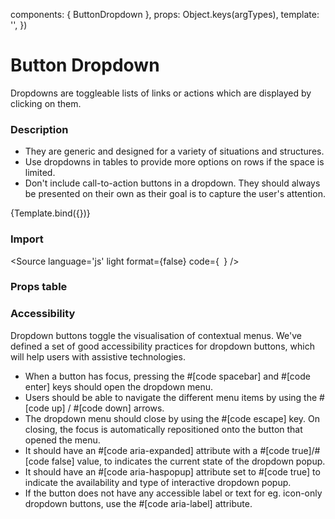

<Meta 
  title="Components/ButtonDropdown" 
  component={ButtonDropdown}
/>

  components: { ButtonDropdown },
  props:      Object.keys(argTypes),
  template:   '<ButtonDropdown v-bind="$props" />',
})

# Button Dropdown

Dropdowns are toggleable lists of links or actions which are displayed by clicking on them.

### Description

- They are generic and designed for a variety of situations and structures.
- Use dropdowns in tables to provide more options on rows if the space is limited.
- Don't include call-to-action buttons in a dropdown. They should always be presented on their own as their goal is to capture the user's attention.

<Canvas>
  <Story
    name="Default"
    args={{
      buttonLabel: 'Action',
      dropdownOptions: ['New', 'Edit', 'Delete']
    }}>
    {Template.bind({})}
  </Story>
</Canvas>

### Import

<Source
  language='js'
  light
  format={false}
  code={`
  `}
/>

### Props table

<ArgsTable of={ButtonDropdown} />


### Accessibility

Dropdown buttons toggle the visualisation of contextual menus. We've defined a set of good accessibility practices for
dropdown buttons, which will help users with assistive technologies.

- When a button has focus, pressing the #[code spacebar] and #[code enter] keys should open the dropdown menu.
- Users should be able to navigate the different menu items by using the #[code up] / #[code down] arrows.
- The dropdown menu should close by using the #[code escape] key. On closing, the focus is automatically repositioned onto the button that opened the menu.
- It should have an #[code aria-expanded] attribute with a #[code true]/#[code false] value, to indicates the current state of the dropdown popup.
- It should have an #[code aria-haspopup] attribute set to #[code true] to indicate the availability and type of interactive dropdown popup.
- If the button does not have any accessible label or text for eg. icon-only dropdown buttons, use the #[code aria-label] attribute.
